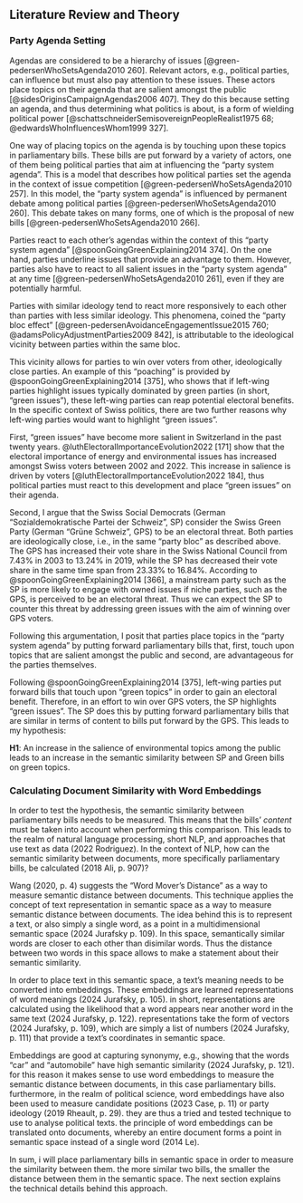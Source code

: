 ## Literature Review and Theory

### Party Agenda Setting

Agendas are considered to be a hierarchy of issues [@green-pedersenWhoSetsAgenda2010 260]. Relevant actors, e.g., political parties, can influence but must also pay attention to these issues. These actors place topics on their agenda that are salient amongst the public [@sidesOriginsCampaignAgendas2006 407]. They do this because setting an agenda, and thus determining what politics is about, is a form of wielding political power [@schattschneiderSemisovereignPeopleRealist1975 68; @edwardsWhoInfluencesWhom1999 327].

One way of placing topics on the agenda is by touching upon these topics in parliamentary bills. These bills are put forward by a variety of actors, one of them being political parties that aim at influencing the “party system agenda”. This is a model that describes how political parties set the agenda in the context of issue competition [@green-pedersenWhoSetsAgenda2010 257]. In this model, the “party system agenda” is influenced by permanent debate among political parties [@green-pedersenWhoSetsAgenda2010 260]. This debate takes on many forms, one of which is the proposal of new bills [@green-pedersenWhoSetsAgenda2010 266].

Parties react to each other’s agendas within the context of this “party system agenda” [@spoonGoingGreenExplaining2014 374]. On the one hand, parties underline issues that provide an advantage to them. However, parties also have to react to all salient issues in the “party system agenda” at any time [@green-pedersenWhoSetsAgenda2010 261], even if they are potentially harmful.

Parties with similar ideology tend to react more responsively to each other than parties with less similar ideology. This phenomena, coined the “party bloc effect” [@green-pedersenAvoidanceEngagementIssue2015 760; @adamsPolicyAdjustmentParties2009 842], is attributable to the ideological vicinity between parties within the same bloc.

This vicinity allows for parties to win over voters from other, ideologically close parties. An example of this “poaching” is provided by @spoonGoingGreenExplaining2014 [375], who shows that if left-wing parties highlight issues typically dominated by green parties (in short, “green issues”), these left-wing parties can reap potential electoral benefits. In the specific context of Swiss politics, there are two further reasons why left-wing parties would want to highlight “green issues”.

First, “green issues” have become more salient in Switzerland in the past twenty years. @luthElectoralImportanceEvolution2022 [171] show that the electoral importance of energy and environmental issues has increased amongst Swiss voters between 2002 and 2022. This increase in salience is driven by voters [@luthElectoralImportanceEvolution2022 184], thus political parties must react to this development and place “green issues” on their agenda.

Second, I argue that the Swiss Social Democrats (German “Sozialdemokratische Partei der Schweiz”, SP) consider the Swiss Green Party (German “Grüne Schweiz”, GPS) to be an electoral threat. Both parties are ideologically close, i.e., in the same “party bloc” as described above. The GPS has increased their vote share in the Swiss National Council from 7.43% in 2003 to 13.24% in 2019, while the SP has decreased their vote share in the same time span from 23.33% to 16.84%. According to @spoonGoingGreenExplaining2014 [366], a mainstream party such as the SP is more likely to engage with owned issues if niche parties, such as the GPS, is perceived to be an electoral threat. Thus we can expect the SP to counter this threat by addressing green issues with the aim of winning over GPS voters.

Following this argumentation, I posit that parties place topics in the “party system agenda” by putting forward parliamentary bills that, first, touch upon topics that are salient amongst the public and second, are advantageous for the parties themselves.

Following @spoonGoingGreenExplaining2014 [375], left-wing parties put forward bills that touch upon “green topics” in order to gain an electoral benefit. Therefore, in an effort to win over GPS voters, the SP highlights “green issues”. The SP does this by putting forward parliamentary bills that are similar in terms of content to bills put forward by the GPS. This leads to my hypothesis:

**H1**: An increase in the salience of environmental topics among the public leads to an increase in the semantic similarity between SP and Green bills on green topics.

### Calculating Document Similarity with Word Embeddings

In order to test the hypothesis, the semantic similarity between parliamentary bills needs to be measured. This means that the bills’ *content* must be taken into account when performing this comparison. This leads to the realm of natural language processing, short NLP, and approaches that use text as data (2022 Rodriguez). In the context of NLP, how can the semantic similarity between documents, more specifically parliamentary bills, be calculated (2018 Ali, p. 907)?

Wang (2020, p. 4) suggests the “Word Mover’s Distance” as a way to measure semantic distance between documents. This technique applies the concept of text representation in semantic space as a way to measure semantic distance between documents. The idea behind this is to represent a text, or also simply a single word, as a point in a multidimensional semantic space (2024 Jurafsky p. 109). In this space, semantically similar words are closer to each other than disimilar words. Thus the distance between two words in this space allows to make a statement about their semantic similarity.

In order to place text in this semantic space, a text’s meaning needs to be converted into embeddings. These embeddings are learned representations of word meanings (2024 Jurafsky, p. 105). in short, representations are calculated using the likelihood that a word appears near another word in the same text (2024 Jurafsky, p. 122). representations take the form of vectors (2024 Jurafsky, p. 109), which are simply a list of numbers (2024 Jurafsky, p. 111) that provide a text’s coordinates in semantic space.

Embeddings are good at capturing synonymy, e.g., showing that the words “car” and “automobile” have high semantic similarity (2024 Jurafsky, p. 121). for this reason it makes sense to use word embeddings to measure the semantic distance between documents, in this case parliamentary bills. furthermore, in the realm of political science, word embeddings have also been used to measure candidate positions (2023 Case, p. 11) or party ideology (2019 Rheault, p. 29). they are thus a tried and tested technique to use to analyse political texts. the principle of word embeddings can be translated onto documents, whereby an entire document forms a point in semantic space instead of a single word (2014 Le). 

In sum, i will place parliamentary bills in semantic space in order to measure the similarity between them. the more similar two bills, the smaller the distance between them in the semantic space. The next section explains the technical details behind this approach.
